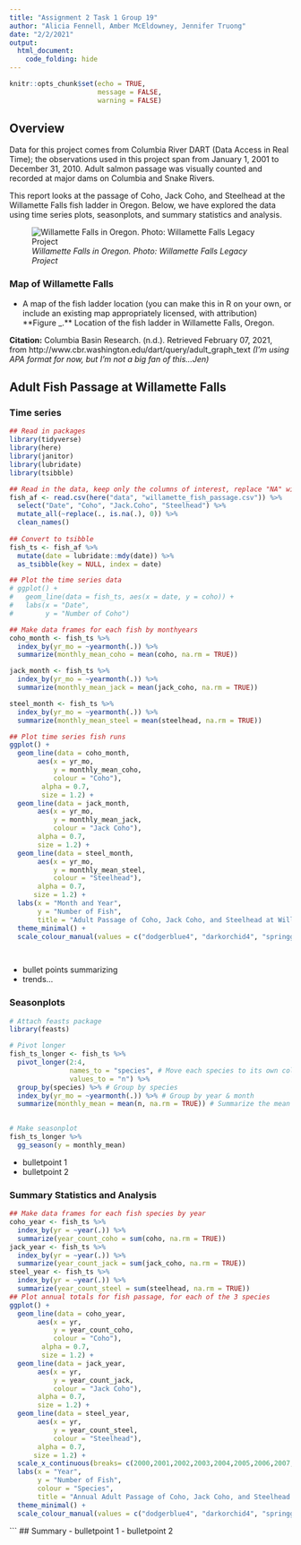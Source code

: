 ```yaml
---
title: "Assignment 2 Task 1 Group 19"
author: "Alicia Fennell, Amber McEldowney, Jennifer Truong"
date: "2/2/2021"
output: 
  html_document:
    code_folding: hide
---
```


```r
knitr::opts_chunk$set(echo = TRUE,
                      message = FALSE,
                      warning = FALSE)
```


## Overview 

Data for this project comes from Columbia River DART (Data Access in Real Time); the observations used in this project span from January 1, 2001 to December 31, 2010. Adult salmon passage was visually counted and recorded at major dams on Columbia and Snake Rivers. 

This report looks at the passage of Coho, Jack Coho, and Steelhead at the Willamette Falls fish ladder in Oregon. Below, we have explored the data using time series plots, seasonplots, and summary statistics and analysis. 


![*Willamette Falls in Oregon. Photo: Willamette Falls Legacy Project*](photo.jpg)

### Map of Willamette Falls
- A map of the fish ladder location (you can make this in R on your own, or include an existing map appropriately licensed, with attribution)
**Figure _.** Location of the fish ladder in Willamette Falls, Oregon.

**Citation:** Columbia Basin Research. (n.d.). Retrieved February 07, 2021, from http://www.cbr.washington.edu/dart/query/adult_graph_text *(I'm using APA format for now, but I'm not a big fan of this...Jen)*

## Adult Fish Passage at Willamette Falls {.tabset}

### Time series

```r

## Read in packages 
library(tidyverse)
library(here)
library(janitor)
library(lubridate)
library(tsibble)

## Read in the data, keep only the columns of interest, replace "NA" with 0, and clean names
fish_af <- read.csv(here("data", "willamette_fish_passage.csv")) %>% 
  select("Date", "Coho", "Jack.Coho", "Steelhead") %>% 
  mutate_all(~replace(., is.na(.), 0)) %>% 
  clean_names()
  
## Convert to tsibble 
fish_ts <- fish_af %>% 
  mutate(date = lubridate::mdy(date)) %>% 
  as_tsibble(key = NULL, index = date)

## Plot the time series data
# ggplot() +
#   geom_line(data = fish_ts, aes(x = date, y = coho)) +
#   labs(x = "Date",
#        y = "Number of Coho")

## Make data frames for each fish by monthyears  
coho_month <- fish_ts %>% 
  index_by(yr_mo = ~yearmonth(.)) %>% 
  summarize(monthly_mean_coho = mean(coho, na.rm = TRUE))

jack_month <- fish_ts %>% 
  index_by(yr_mo = ~yearmonth(.)) %>% 
  summarize(monthly_mean_jack = mean(jack_coho, na.rm = TRUE))

steel_month <- fish_ts %>% 
  index_by(yr_mo = ~yearmonth(.)) %>% 
  summarize(monthly_mean_steel = mean(steelhead, na.rm = TRUE))
```


```r
## Plot time series fish runs 
ggplot() +
  geom_line(data = coho_month,
       aes(x = yr_mo,
           y = monthly_mean_coho,
           colour = "Coho"),
        alpha = 0.7,
        size = 1.2) +
  geom_line(data = jack_month,
       aes(x = yr_mo,
           y = monthly_mean_jack,
           colour = "Jack Coho"),
       alpha = 0.7,
       size = 1.2) +
  geom_line(data = steel_month,
       aes(x = yr_mo,
           y = monthly_mean_steel,
           colour = "Steelhead"),
       alpha = 0.7,
      size = 1.2) +
  labs(x = "Month and Year",
       y = "Number of Fish",
       title = "Adult Passage of Coho, Jack Coho, and Steelhead at Willamette Falls") +
  theme_minimal() +
  scale_colour_manual(values = c("dodgerblue4", "darkorchid4", "springgreen4")) 

  
```

- bullet points summarizing 
- trends... 

### Seasonplots
```r
# Attach feasts package
library(feasts)
```
 
```r
# Pivot longer
fish_ts_longer <- fish_ts %>%
  pivot_longer(2:4,
               names_to = "species", # Move each species to its own column
               values_to = "n") %>%
  group_by(species) %>% # Group by species
  index_by(yr_mo = ~yearmonth(.)) %>% # Group by year & month
  summarize(monthly_mean = mean(n, na.rm = TRUE)) # Summarize the mean for each species for each month
  

# Make seasonplot
fish_ts_longer %>%
  gg_season(y = monthly_mean)
```

- bulletpoint 1
- bulletpoint 2

### Summary Statistics and Analysis
```r
## Make data frames for each fish species by year
coho_year <- fish_ts %>% 
  index_by(yr = ~year(.)) %>% 
  summarize(year_count_coho = sum(coho, na.rm = TRUE))
jack_year <- fish_ts %>% 
  index_by(yr = ~year(.)) %>% 
  summarize(year_count_jack = sum(jack_coho, na.rm = TRUE))
steel_year <- fish_ts %>% 
  index_by(yr = ~year(.)) %>% 
  summarize(year_count_steel = sum(steelhead, na.rm = TRUE))
## Plot annual totals for fish passage, for each of the 3 species
ggplot() +
  geom_line(data = coho_year,
       aes(x = yr,
           y = year_count_coho,
           colour = "Coho"),
        alpha = 0.7,
        size = 1.2) +
  geom_line(data = jack_year,
       aes(x = yr,
           y = year_count_jack,
           colour = "Jack Coho"),
       alpha = 0.7,
       size = 1.2) +
  geom_line(data = steel_year,
       aes(x = yr,
           y = year_count_steel,
           colour = "Steelhead"),
       alpha = 0.7,
      size = 1.2) +
  scale_x_continuous(breaks= c(2000,2001,2002,2003,2004,2005,2006,2007,2008,2009,2010)) +
  labs(x = "Year",
       y = "Number of Fish",
       colour = "Species",
       title = "Annual Adult Passage of Coho, Jack Coho, and Steelhead at Willamette Falls") +
  theme_minimal() +
  scale_colour_manual(values = c("dodgerblue4", "darkorchid4", "springgreen4")) 
```
```
## Summary
- bulletpoint 1
- bulletpoint 2